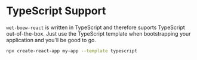 
<Meta title="Instructions/TypeScript Support" />

# TypeScript Support

`wet-boew-react` is written in TypeScript and therefore suports TypeScript out-of-the-box.
Just use the TypeScript template when bootstrapping your application and you'll
be good to go.

```bash
npx create-react-app my-app --template typescript
```
